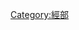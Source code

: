 {{Catnav|頁面分類|人文學科|文学|書籍|圖書資訊科學|分类方式|圖書分類法|四部分類法|經部}}
{{Catnav|頁面分類|總類|書籍|圖書分類法|四部分類法|經部}}

[[Category:經部|Category:經部]]